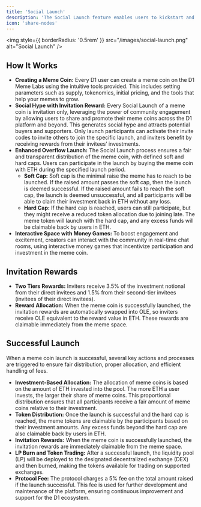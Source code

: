 ```yaml
---
title: 'Social Launch'
description: 'The Social Launch feature enables users to kickstart and grow their meme-based coins through community engagement and interactive money games, making the process seamless, fun, and efficient.'
icon: 'share-nodes'
---
```

<img
  style={{ borderRadius: '0.5rem' }}
  src="/images/social-launch.png"
  alt="Social Launch"
/>

## How It Works
- **Creating a Meme Coin:** Every D1 user can create a meme coin on the D1 Meme Labs using the intuitive tools provided. This includes setting parameters such as supply, tokenomics, initial pricing, and the tools that help your memes to grow.
- **Social Hype with Invitation Reward:** Every Social Launch of a meme coin is invitation only, leveraging the power of community engagement by allowing users to share and promote their meme coins across the D1 platform and beyond. This generates social hype and attracts potential buyers and supporters. Only launch participants can activate their invite codes to invite others to join the specific launch, and inviters benefit by receiving rewards from their invitees’ investments.
- **Enhanced Overflow Launch:** The Social Launch process ensures a fair and transparent distribution of the meme coin, with defined soft and hard caps. Users can participate in the launch by buying the meme coin with ETH during the specified launch period.
    - **Soft Cap:** Soft cap is the minimal raise the meme has to reach to be launched. If the raised amount passes the soft cap, then the launch is deemed successful. If the raised amount fails to reach the soft cap, the launch is deemed unsuccessful, and all participants will be able to claim their investment back in ETH without any loss.
  - **Hard Cap:** If the hard cap is reached, users can still participate, but they might receive a reduced token allocation due to joining late. The meme token will launch with the hard cap, and any excess funds will be claimable back by users in ETH.
- **Interactive Space with Money Games:** To boost engagement and excitement, creators can interact with the community in real-time chat rooms, using interactive money games that incentivize participation and investment in the meme coin.

## Invitation Rewards
- **Two Tiers Rewards:** Inviters receive 3.5% of the investment notional from their direct invitees and 1.5% from their second-tier invitees (invitees of their direct invitees).
- **Reward Allocation:** When the meme coin is successfully launched, the invitation rewards are automatically swapped into OLE, so inviters receive OLE equivalent to the reward value in ETH. These rewards are claimable immediately from the meme space.

## Successful Launch

When a meme coin launch is successful, several key actions and processes are triggered to ensure fair distribution, proper allocation, and efficient handling of fees.
- **Investment-Based Allocation:** The allocation of meme coins is based on the amount of ETH invested into the pool. The more ETH a user invests, the larger their share of meme coins. This proportional distribution ensures that all participants receive a fair amount of meme coins relative to their investment.
- **Token Distribution:** Once the launch is successful and the hard cap is reached, the meme tokens are claimable by the participants based on their investment amounts. Any excess funds beyond the hard cap are also claimable back by users in ETH.
- **Invitation Rewards:** When the meme coin is successfully launched, the invitation rewards are immediately claimable from the meme space.
- **LP Burn and Token Trading:** After a successful launch, the liquidity pool (LP) will be deployed to the designated decentralized exchange (DEX) and then burned, making the tokens available for trading on supported exchanges.
- **Protocol Fee:** The protocol charges a 5% fee on the total amount raised if the launch successful. This fee is used for further development and maintenance of the platform, ensuring continuous improvement and support for the D1 ecosystem.